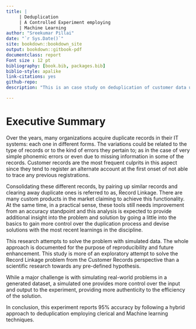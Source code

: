 ```yaml
--- 
title: |
     | Deduplication
     | A Controlled Experiment employing 
     | Machine Learning
author: "Sreekumar Pillai"
date: "`r Sys.Date()`"
site: bookdown::bookdown_site
output: bookdown::gitbook-pdf
documentclass: report
Font size : 12 pt
bibliography: [book.bib, packages.bib]
biblio-style: apalike
link-citations: yes
github-repo: 
description: "This is an case study on deduplication of customer data using probabilistic or Machine Learning approaches."

---
```


# Executive Summary {-}
\fontsize{12}{22}
\selectfont

Over the years, many organizations acquire duplicate records in their IT systems: each one in different forms.  The variations could be related to the type of records or to the kind of errors they pertain to; as in the case of very simple phonemic errors or even due to missing information in some of the records.  Customer records are the most frequent culprits in this aspect since they tend to register an alternate account at the first onset of not able to trace any previous registrations.  
  
Consolidating these different records, by pairing up similar records and clearing away duplicate ones is referred to as, Record Linkage.  There are many custom products in the market claiming to achieve this functionality.  At the same time, in a practical sense, these tools still needs improvement from an accuracy standpoint and this analysis is expected to provide additional insight into the problem and solution by going a little into the basics to gain more control over the duplication process and devise solutions with the most recent learnings in the discipline.  
  
This research attempts to solve the problem with simulated data.  The whole approach is documented for the purpose of reproducibility and future enhancement.  This study is more of an exploratory attempt to solve the Record Linkage problem from the Customer Records perspective than a scientific research towards any pre-defined hypothesis.  

While a major challenge is with simulating real-world problems in a generated dataset, a simulated one provides more control over the input and output to the experiment, providing more authenticity to the efficiency of the solution.  

In conclusion, this experiment reports 95% accuracy by following a hybrid approach to deduplication employing clerical and Machine learning techniques.

